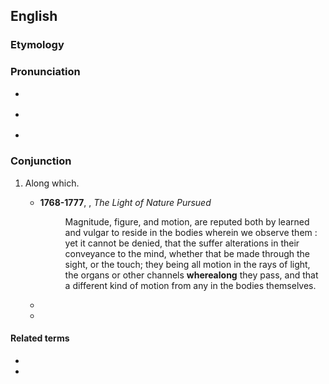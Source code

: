 ==English==

===Etymology===
{{compound|en|where|along}}

===Pronunciation===
* {{a|RP}} {{IPA|en|/ˌʍɛː.əˈlɒŋ/}}
* {{a|US}} {{IPA|en|/ˌʍɛɹ.əˈlɔŋ/}}
* {{hyphenation|en|where|a|long}}

===Conjunction===
{{en-con}}

# {{lb|en|rare}} Along which.
#* '''1768-1777''', {{w|Abraham Tucker}}, ''The Light of Nature Pursued''
#*: Magnitude, figure, and motion, are reputed both by learned and vulgar to reside in the bodies wherein we observe them : yet it cannot be denied, that the suffer alterations in their conveyance to the mind, whether that be made through the sight, or the touch; they being all motion in the rays of light, the organs or other channels '''wherealong''' they pass, and that a different kind of motion from any in the bodies themselves.
#* {{quote-book|en|year=1912|author=William H. Kersey|title=The Darksome Maids of Bagleere: A Somerset Tale|page=237|passage=At the closing afternoon, when there was a certain cessation of household cares and a frequent solitariness at teatime in the kitchen, those sea-bordering and empurpled heights would fix her attention, and she would project an inner vision beyond them to desolate sands '''wherealong''' her spirit had lamented, and their soleful hush had been borne back to her ears amid the melancholy wave-sounds which traversed watery distances.}}
#* {{quote-book|en|year=1916|author=William A. Churchill|title=Sissano: Movements of Migration Within and Through Melanesia|page=169|passage=On this assumption of the independent migration stream eastward through Torres Strait we find our difficulties reduced to a minimum; we find confirmation in the line of affiliation '''wherealong''' quality is maintained — a line clearly marked from the Gulf Coast province to Suau, to Sariba, to Tubetube, to Panaieti with almost unimpared weight.}}

====Related terms====
* {{l|en|herealong}}
* {{l|en|therealong}}
